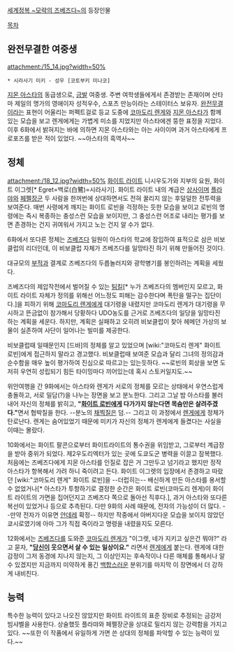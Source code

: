 [[세계정복 ~모략의 즈베즈다~]]의 등장인물

[[목차]]
== 완전무결한 여중생 ==
attachment:/15_14.jpg?width=50% 
 * 시라사기 미키 - 성우 [코토부키 미나코]

[[지몬 아스타]]의 동급생으로, [[금발]] 여중생. 
주변 여학생들에게서 존경받는 존재이며 산타마 제일의 명가의 영애이자 성적우수, 스포츠 만능이라는 스테이터스 보유자. 
[[완전무결]]이라는 표현이 어울리는 퍼펙트걸로 등교 도중에 [[코마도리 렌게]]와 [[지몬 아스타]]가 함께 있는 모습을 보고 렌게에게는 가볍게 미소를 지었지만 아스타에겐 뚱한 표정을 지었다. 이후 6화에서 밝혀지는 바에 의하면 지몬 아스타와는 아는 사이이며 과거 아스타에게 프로포즈를 받은 적이 있었다. ~~아스타의 흑역사~~

== 정체 ==
attachment:/18_12.jpg?width=50% 
[[화이트 라이트]] 니시우도가와 지부의 요원, 화이트 이그렛[* Egret=백로(白鷺)=시라사기].
화이트 라이트 내의 계급은 [[상사]]이며 [[플라먀]]와 [[페펠장군]] 두 사람을 한꺼번에 상대하면서도 전혀 꿀리지 않는 후덜덜한 전투력을 보여준다. 매번 사령에게 깨지는 화이트 로빈을 걱정하는 듯한 모습을 보이고 로빈의 명령에는 즉시 복종하는 충성스런 모습을 보이지만, 그 충성스런 어조로 내리는 평가를 보면 존경하는 건지 귀여워서 가지고 노는 건지 알 수가 없다.  

6화에서 또다른 정체는 [[즈베즈다(세계정복 ~모략의 즈베즈다~)|즈베즈다]] 일원이 아스타의 학교에 잠입하여 표적으로 삼은 비보클럽의 리더인데, 이 비보클럽 자체가 즈베즈다를 일망타진 하기 위해 만들어진 것이다.

대규모의 [[부적]]과 결계로 즈베즈다의 두릅놀러지와 광학병기를 봉인하려는 계획을 세웠다.

즈베즈다의 제압작전에서 벌어질 수 있는 [[팀킬]][* 누가 즈베즈다의 멤버인지 모르고, 화이트 라이트 자체가 정의를 위해선 어느정도 피해는 감수한다며 폭탄을 떨구는 집단이다.]을 피하기 위해 [[코마도리 렌게]]에게 대기령을 내렸지만 코마도리 렌게가 대기령을 무시하고 뜬금없이 참가해서 당황하다 UDO농도를 근거로 즈베즈다의 일당을 일망타진 하는 계획을 세운다. 하지만, 계획은 실패하고 오히려 비보클럽이 찾아 헤메던 가상의 보물이 실존하여 사단이 일어나는 빌미를 제공한다.

비보클럽때 일때문인지 [드바]의 정체를 알고 있었으며 [wiki:"코마도리 렌게" 화이트 로빈]에게 접근하지 말라고 경고했다. 비보클럽때 보여준 모습과 달리 그녀의 정의감과 순수함을 매우 높이 평가하여 진심으로 따르고는 있는듯하다. ~~로빈의 회상을 보면 도저히 우연히 성립되기 힘든 타이밍마다 끼어있는데 혹시 스토커일지도.~~

위안여행을 간 9화에서는 아스타와 렌게가 서로의 정체를 모르는 상태에서 우연스럽게 충돌하고, 서로 밀담(?)을 나누는 장면을 보고 분노한다. 그리고 그날 밤 아스타를 불러내어 자신의 정체를 밝히고, '''"[[코마도리 렌게|화이트 로빈]]에게 다가가지 않는다면 목숨만은 살려주겠다."'''면서 협박질을 한다. --분노의 [[채찍]]질은 덤.-- 그리고 이 과정에서 [[코마도리 렌게|렌게]]에게 정체가 탄로난다. 렌게는 숨어있었기 때문에 미키가 자신의 정체가 렌게에게 들켰다는 사실을 이때는 몰랐다.

10화에서는 화이트 팔콘으로부터 화이트라이트의 통수권을 위임받고, 그로부터 계급장을 받아 중위가 되었다. 제2우도리엑터가 있는 곳에 도쿄도군 병력을 이끌고 잠복했다. 처음에는 즈베즈다에게 지몬 아스타를 인질로 잡은 거 그만두고 넘기라고 했지만 정작 아스타가 항복해서 가려 하니 죽이려고 든다. 화이트 이그렛의 입장에서 존경하고 따랐던 [wiki:"코마도리 렌게" 화이트 로빈]을 --더럽히는-- 배신하게 만든 아스타를 용서할 수 없었거나[* 아스타가 투항하기로 결정한 순간은 화이트 로빈(코마도리 렌게)이 화이트 라이트의 가면을 집어던지고 즈베즈다 쪽으로 돌아선 직후다.], 과거 아스타와 또다른 복선이 있었거나 등으로 추측된다. 다만 9화의 사례 때문에, 전자의 가능성이 더 많다. --만약 전자가 이유면 [[얀데레]] 확정-- 하지만 작중에서 아버지다운 모습을 보이지 않았던 쿄시로였기에 아마 그가 직접 죽이라고 명령을 내렸을지도 모른다.

12화에서는 [[즈베즈다]]를 도와준 [[코마도리 렌게]]가 "이그렛, 네가 지키고 싶은건 뭐야?" 라고 묻자, '''"[[코마도리 렌게|당신]]이 웃으면서 살 수 있는 일상이요."''' 라면서 [[코마도리 렌게|렌게]]에게 붙는다. 렌게에 대한 감정이 그저 동경에 지나지 않는지, 그 이상인지는 후속작이나 다른 매체를 통해서나 알 수 있겠지만 지금까지 미약하게 풍긴 [[백합]]스러운 분위기를 마지막 이 장면에서 더 강하게 내비친다. 

== 능력 ==
특수한 능력이 있다고 나오진 않았지만 화이트 라이트의 표준 장비로 추정되는 금강저 빔샤벨을 사용한다. 상술했듯 플라먀와 페펠장군을 상대로 밀리지 않는 강력함을 가지고 있다. ~~또한 이 작품에서 유일하게 가면 쓴 상대의 정체를 파악할 수 있는 능력이 있다.~~
